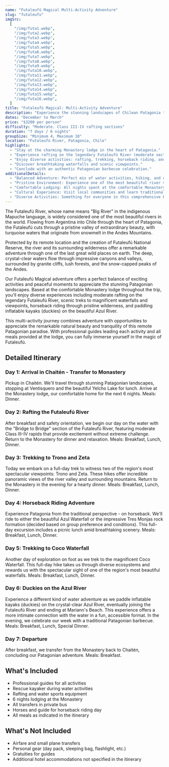 ```yaml
---
name: "Futaleufú Magical Multi-Activity Adventure"
slug: "futaleufu"
imgSrc:
  [
    "/img/futa1.webp",
    "/img/futa2.webp",
    "/img/futa3.webp",
    "/img/futa4.webp",
    "/img/futa5.webp",
    "/img/futa6.webp",
    "/img/futa7.webp",
    "/img/futa8.webp",
    "/img/futa9.webp",
    "/img/futa10.webp",
    "/img/futa11.webp",
    "/img/futa12.webp",
    "/img/futa13.webp",
    "/img/futa14.webp",
    "/img/futa15.webp",
    "/img/futa16.webp",
  ]
title: "Futaleufú Magical: Multi-Activity Adventure"
description: "Experience the stunning landscapes of Chilean Patagonia through diverse adventures - rafting, trekking, horseback riding, and more."
dates: "December to March"
price: "$3200 per person"
difficulty: "Moderate. Class III-IV rafting sections"
duration: "7 days / 6 nights"
groupSize: "Minimum 4, Maximum 10"
location: "Futaleufú River, Patagonia, Chile"
highlights:
  - "Stay at the charming Monastery lodge in the heart of Patagonia."
  - "Experience rafting on the legendary Futaleufú River (moderate sections)."
  - "Enjoy diverse activities: rafting, trekking, horseback riding, and duckies."
  - "Discover breathtaking waterfalls and scenic viewpoints."
  - "Conclude with an authentic Patagonian barbecue celebration."
additionalDetails:
  - "Balanced Adventure: Perfect mix of water activities, hiking, and cultural experiences."
  - "Pristine Environment: Experience one of the most beautiful river valleys on earth."
  - "Comfortable Lodging: All nights spent at the comfortable Monastery lodge."
  - "Cultural Experience: Visit local communities and learn traditional Chilean culture."
  - "Diverse Activities: Something for everyone in this comprehensive Patagonian journey."
---
```


The Futaleufú River, whose name means "Big River" in the indigenous Mapuche language, is widely considered one of the most beautiful rivers in the world. Flowing from Argentina into Chile through the heart of Patagonia, the Futaleufú cuts through a pristine valley of extraordinary beauty, with turquoise waters that originate from snowmelt in the Andes Mountains.

Protected by its remote location and the creation of Futaleufú National Reserve, the river and its surrounding wilderness offer a remarkable adventure through one of the last great wild places on earth. The deep, crystal-clear waters flow through impressive canyons and valleys, surrounded by granite cliffs, lush forests, and the snow-capped peaks of the Andes.

Our Futaleufú Magical adventure offers a perfect balance of exciting activities and peaceful moments to appreciate the stunning Patagonian landscapes. Based at the comfortable Monastery lodge throughout the trip, you'll enjoy diverse experiences including moderate rafting on the legendary Futaleufú River, scenic treks to magnificent waterfalls and viewpoints, horseback riding through pristine wilderness, and paddling inflatable kayaks (duckies) on the beautiful Azul River.

This multi-activity journey combines adventure with opportunities to appreciate the remarkable natural beauty and tranquility of this remote Patagonian paradise. With professional guides leading each activity and all meals provided at the lodge, you can fully immerse yourself in the magic of Futaleufú.

## Detailed Itinerary

### Day 1: Arrival in Chaitén - Transfer to Monastery

Pickup in Chaitén. We'll travel through stunning Patagonian landscapes, stopping at Ventisquero and the beautiful Yelcho Lake for lunch. Arrive at the Monastery lodge, our comfortable home for the next 6 nights. Meals: Dinner.

### Day 2: Rafting the Futaleufú River

After breakfast and safety orientation, we begin our day on the water with the "Bridge to Bridge" section of the Futaleufú River, featuring moderate Class III-IV rapids that provide excitement without extreme challenge. Return to the Monastery for dinner and relaxation. Meals: Breakfast, Lunch, Dinner.

### Day 3: Trekking to Trono and Zeta

Today we embark on a full-day trek to witness two of the region's most spectacular viewpoints: Trono and Zeta. These hikes offer incredible panoramic views of the river valley and surrounding mountains. Return to the Monastery in the evening for a hearty dinner. Meals: Breakfast, Lunch, Dinner.

### Day 4: Horseback Riding Adventure

Experience Patagonia from the traditional perspective - on horseback. We'll ride to either the beautiful Azul Waterfall or the impressive Tres Monjas rock formation (decided based on group preference and conditions). This full-day excursion includes a picnic lunch amid breathtaking scenery. Meals: Breakfast, Lunch, Dinner.

### Day 5: Trekking to Coco Waterfall

Another day of exploration on foot as we trek to the magnificent Coco Waterfall. This full-day hike takes us through diverse ecosystems and rewards us with the spectacular sight of one of the region's most beautiful waterfalls. Meals: Breakfast, Lunch, Dinner.

### Day 6: Duckies on the Azul River

Experience a different kind of water adventure as we paddle inflatable kayaks (duckies) on the crystal-clear Azul River, eventually joining the Futaleufú River and ending at Mariann's Beach. This experience offers a more intimate connection with the water in a fun, accessible format. In the evening, we celebrate our week with a traditional Patagonian barbecue. Meals: Breakfast, Lunch, Special Dinner.

### Day 7: Departure

After breakfast, we transfer from the Monastery back to Chaitén, concluding our Patagonian adventure. Meals: Breakfast.

## What's Included

- Professional guides for all activities
- Rescue kayaker during water activities
- Rafting and water sports equipment
- 6 nights lodging at the Monastery
- All transfers in private bus
- Horses and guide for horseback riding day
- All meals as indicated in the itinerary

## What's Not Included

- Airfare and small plane transfers
- Personal gear (day pack, sleeping bag, flashlight, etc.)
- Gratuities for guides
- Additional hotel accommodations not specified in the itinerary
